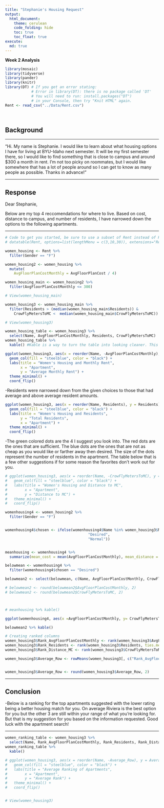 ```yaml
---
title: "Stephanie's Housing Request"
output: 
  html_document:
    theme: cerulean
    code_folding: hide
    toc: true
    toc_float: true
execute:
  md: true
---
```


**Week 2 Analysis**

```r
library(mosaic)
library(tidyverse)
library(pander)
library(knitr)
library(DT) # If you get an error stating: 
            # Error in library(DT): there is no package called 'DT'
            # You will need to run: install.packages("DT") 
            # in your Console, then try "Knit HTML" again.
Rent <- read_csv("../Data/Rent.csv")
```

<br />

## Background

------------------------------------------------------------------------

"Hi. My name is Stephanie. I would like to learn about what housing options I have for living at BYU-Idaho next semester. It will be my first semester there, so I would like to find something that is close to campus and around \$300 a month in rent. I'm not too picky on roommates, but I would like somewhere that has a lot of people around so I can get to know as many people as possible. Thanks in advance!"

------------------------------------------------------------------------

## Response

Dear Stephanie,

Below are my top 4 reccomendations for where to live. Based on cost, distance to campus, and number of residents, I have narrowed down the options to the following apartments. 

-------------------------------------------------------------------------

```r
# Code to get you started, be sure to use a subset of Rent instead of Rent in this code though.
# datatable(Rent, options=list(lengthMenu = c(3,10,30)), extensions="Responsive")

women_housing <- Rent %>%
  filter(Gender == "F")

women_housing2 <- women_housing %>%
  mutate(
    AvgFloorPlanCostMonthly = AvgFloorPlanCost / 4)

women_housing_main <- women_housing2 %>%
  filter(AvgFloorPlanCostMonthly <= 300)

# View(women_housing_main)

women_housing3 <- women_housing_main %>%
  filter(Residents > (median(women_housing_main$Residents)) &
    CrowFlyMetersToMC <  median(women_housing_main$CrowFlyMetersToMC))

# View(women_housing3)


```

```r

women_housing_table <- women_housing3 %>%
  select(Name, AvgFloorPlanCostMonthly, Residents, CrowFlyMetersToMC)
women_housing_table %>%
  kable() #Kable is a way to turn the table into looking cleaner. This way it's more professional to read.

ggplot(women_housing3, aes(x = reorder(Name, -AvgFloorPlanCostMonthly), y = AvgFloorPlanCostMonthly)) +
  geom_col(fill = "steelblue", color = "black") +
  labs(title = "Women's Housing and Monthly Rent",
       x = "Apartment",
       y = "Average Monthly Rent") +
  theme_minimal() +
  coord_flip()


```

-Residents were narrowed down from the given choices to those that had average and above average resident amounts.

```r
ggplot(women_housing3, aes(x = reorder(Name, Residents), y = Residents)) +
  geom_col(fill = "steelblue", color = "black") +
  labs(title = "Women's Housing and Residents",
       y = "Total Residents",
       x = "Apartment") +
  theme_minimal() +
  coord_flip()
```


-The green colored dots are the 4 I suggest you look into. The red dots are the ones that are sufficient. The blue dots are the ones that are not as cheap as you would like or farther away then desired. The size of the dots represent the number of residents in the apartment. The table below that is a few other suggestions if for some reason the favorites don't work out for you.


```r
# ggplot(women_housing3, aes(x = reorder(Name, -CrowFlyMetersToMC), y = CrowFlyMetersToMC)) +
#   geom_col(fill = "steelblue", color = "black") +
#   labs(title = "Women's Housing and Distance to MC",
#        x = "Apartment",
#        y = "Distance to MC") +
#   theme_minimal() +
#   coord_flip()

womenhousing4 <- women_housing2 %>% 
  filter(Gender == "F")


womenhousing4$chosen <- ifelse(womenhousing4$Name %in% women_housing3$Name, "Favorite",ifelse(womenhousing4$AvgFloorPlanCostMonthly < 300 & womenhousing4$CrowFlyMetersToMC < 618, 
                                      "Desired", 
                                      "Normal"))


meanhousing <- womenhousing4 %>% 
  summarize(mean_cost = mean(AvgFloorPlanCostMonthly), mean_distance = mean(CrowFlyMetersToMC))

belowmean <- womenhousing4 %>% 
  filter(womenhousing4$chosen == "Desired")

belowmean2 <- select(belowmean, c(Name, AvgFloorPlanCostMonthly, CrowFlyMetersToMC, Residents))

# belowmean2 <- round(belowmean2$AvgFloorPlanCostMonthly, 2)
# belowmean2 <- round(belowmean2$CrowFlyMetersToMC, 2)



# meanhousing %>% kable()

ggplot(womenhousing4, aes(x =AvgFloorPlanCostMonthly, y= CrowFlyMetersToMC, color = chosen, size = Residents)) + geom_point()

belowmean2 %>% kable()

```

```r
# Creating ranked columns
women_housing3$Rank_AvgFloorPlanCostMonthly <- rank(women_housing3$AvgFloorPlanCostMonthly, ties.method = "min")
women_housing3$Rank_Residents <- rank(women_housing3$Residents, ties.method = "min")
women_housing3$Rank_Distance_MC <- rank(women_housing3$CrowFlyMetersToMC, ties.method = "min")

women_housing3$Average_Row <- rowMeans(women_housing3[, c("Rank_AvgFloorPlanCostMonthly", "Rank_Residents", "Rank_Distance_MC")], na.rm = TRUE)


women_housing3$Average_Row <- round(women_housing3$Average_Row, 2)
```

------------------------------------------------------------------------

## Conclusion

-Below is a ranking for the top apartments suggested with the lower rating being a better housing match for you. On average Riviera is the best option for you but the other 3 are still within your range of what you're looking for. But that is my suggestion for you based on the information requested. Good luck with the apartment search!

-------------------------------------------------------------------------


```r
women_ranking_table <- women_housing3 %>%
  select(Name, Rank_AvgFloorPlanCostMonthly, Rank_Residents, Rank_Distance_MC, Average_Row)
women_ranking_table %>%
  kable()

# ggplot(women_housing3, aes(x = reorder(Name, -Average_Row), y = Average_Row)) + #The "-" means to make the order descending. To flip it.
#   geom_col(fill = "steelblue", color = "black") +
#   labs(title = "Average Ranking of Apartments",
#        x = "Apartment",
#        y = "Average Rank") +
#   theme_minimal() +
#   coord_flip()


# View(women_housing3)

```
